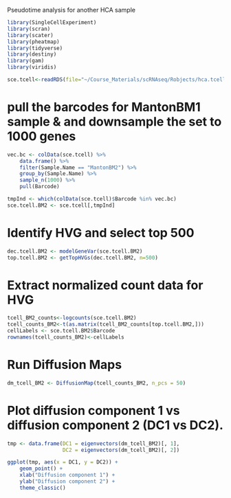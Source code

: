 

Pseudotime analysis for another HCA sample
```r
library(SingleCellExperiment)
library(scran)
library(scater)
library(pheatmap)
library(tidyverse)
library(destiny)
library(gam)
library(viridis)
```


```r
sce.tcell<-readRDS(file="~/Course_Materials/scRNAseq/Robjects/hca.tcell.RDS")
```


# pull the barcodes for MantonBM1 sample & and downsample the set to 1000 genes 
```r
vec.bc <- colData(sce.tcell) %>%
    data.frame() %>%
    filter(Sample.Name == "MantonBM2") %>%
    group_by(Sample.Name) %>%
    sample_n(1000) %>%
    pull(Barcode)

tmpInd <- which(colData(sce.tcell)$Barcode %in% vec.bc)
sce.tcell.BM2 <- sce.tcell[,tmpInd]

```

# Identify HVG and select top 500    
```r
dec.tcell.BM2 <- modelGeneVar(sce.tcell.BM2)
top.tcell.BM2 <- getTopHVGs(dec.tcell.BM2, n=500)
```

# Extract normalized count data for HVG 
```r
tcell_BM2_counts<-logcounts(sce.tcell.BM2)
tcell_counts_BM2<-t(as.matrix(tcell_BM2_counts[top.tcell.BM2,]))
cellLabels <- sce.tcell.BM2$Barcode
rownames(tcell_counts_BM2)<-cellLabels
```

# Run Diffusion Maps    
```r
dm_tcell_BM2 <- DiffusionMap(tcell_counts_BM2, n_pcs = 50)
```

# Plot diffusion component 1 vs diffusion component 2 (DC1 vs DC2).     
```r
tmp <- data.frame(DC1 = eigenvectors(dm_tcell_BM2)[, 1],
                  DC2 = eigenvectors(dm_tcell_BM2)[, 2])

ggplot(tmp, aes(x = DC1, y = DC2)) +
    geom_point() + 
    xlab("Diffusion component 1") + 
    ylab("Diffusion component 2") +
    theme_classic()
```

